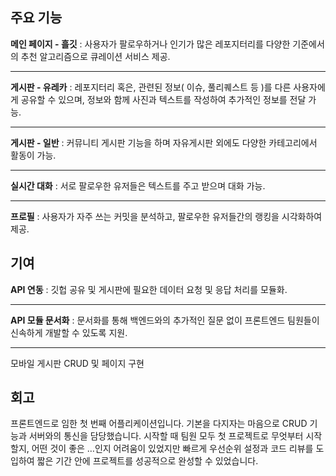 <div>


## 주요 기능


**메인 페이지 - 흘깃** : 사용자가 팔로우하거나 인기가 많은 레포지터리를 다양한 기준에서의 추천 알고리즘으로 큐레이션 서비스 제공.

---

**게시판 - 유레카** : 레포지터리 혹은,  관련된 정보( 이슈, 풀리퀘스트 등 )를 다른 사용자에게 공유할 수 있으며,  정보와 함께 사진과 텍스트를 작성하여 추가적인 정보를 전달 가능. 

---

**게시판 - 일반** : 커뮤니티 게시판 기능을 하며 자유게시판 외에도 다양한 카테고리에서 활동이 가능.

---

**실시간 대화** :  서로 팔로우한 유저들은 텍스트를 주고 받으며 대화 가능.

---

**프로필** : 사용자가 자주 쓰는 커밋을 분석하고, 팔로우한 유저들간의 랭킹을 시각화하여 제공.

</div>


<div>

## 기여

**API 연동** : 깃헙 공유 및 게시판에 필요한 데이터 요청 및 응답 처리를 모듈화.

---

**API 모듈 문서화** : 문서화를 통해 백엔드와의 추가적인 질문 없이 프론트엔드 팀원들이 신속하게 개발할 수 있도록 지원.

---

모바일 게시판 CRUD 및 페이지 구현

</div>

<div>

## 회고

프론트엔드로 임한 첫 번째 어플리케이션입니다. 기본을 다지자는 마음으로 CRUD 기능과 서버와의 통신을 담당했습니다. 시작할 때 팀원 모두 첫 프로젝트로 무엇부터 시작할지, 어떤 것이 좋은 …인지 어려움이 있었지만 빠르게 우선순위 설정과 코드 리뷰를 도입하여 짧은 기간 안에 프로젝트를 성공적으로 완성할 수 있었습니다.

</div>